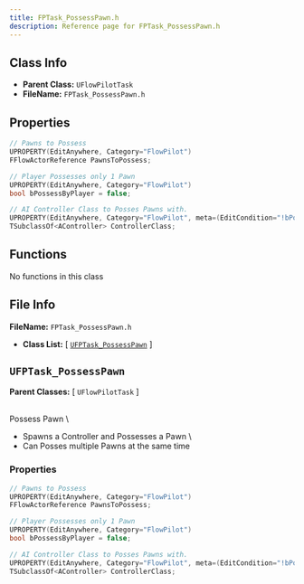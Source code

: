```yaml
---
title: FPTask_PossessPawn.h
description: Reference page for FPTask_PossessPawn.h
---
```


## Class Info
- __Parent Class:__ `UFlowPilotTask`
- __FileName:__ `FPTask_PossessPawn.h`

## Properties

```cpp
// Pawns to Possess
UPROPERTY(EditAnywhere, Category="FlowPilot")
FFlowActorReference PawnsToPossess;

// Player Possesses only 1 Pawn
UPROPERTY(EditAnywhere, Category="FlowPilot")
bool bPossessByPlayer = false;

// AI Controller Class to Posses Pawns with.
UPROPERTY(EditAnywhere, Category="FlowPilot", meta=(EditCondition="!bPossessByPlayer", EditConditionHides))
TSubclassOf<AController> ControllerClass;

```

## Functions

No functions in this class

## File Info

__FileName:__ `FPTask_PossessPawn.h`
- __Class List:__ 
[ [`UFPTask_PossessPawn`](#UFPTask_PossessPawn) ]


## `UFPTask_PossessPawn` 


__Parent Classes:__
[ `UFlowPilotTask` ]

 \
Possess Pawn \
- Spawns a Controller and Possesses a Pawn \
- Can Posses multiple Pawns at the same time 

### Properties

```cpp
// Pawns to Possess 
UPROPERTY(EditAnywhere, Category="FlowPilot")
FFlowActorReference PawnsToPossess;

// Player Possesses only 1 Pawn 
UPROPERTY(EditAnywhere, Category="FlowPilot")
bool bPossessByPlayer = false;

// AI Controller Class to Posses Pawns with. 
UPROPERTY(EditAnywhere, Category="FlowPilot", meta=(EditCondition="!bPossessByPlayer", EditConditionHides))
TSubclassOf<AController> ControllerClass;

```
